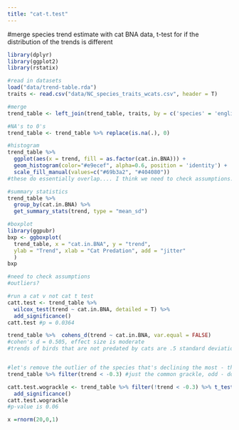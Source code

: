 ```yaml
---
title: "cat-t.test"
---
```


#merge species trend estimate with cat BNA data, t-test for if the distribution of the trends is different

```r
library(dplyr)
library(ggplot2)
library(rstatix)
```

```r
#read in datasets
load("data/trend-table.rda")
traits <- read.csv("data/NC_species_traits_wcats.csv", header = T)
```

```r
#merge
trend_table <- left_join(trend_table, traits, by = c('species' = 'english_common_name'))

#NA's to 0's
trend_table <- trend_table %>% replace(is.na(.), 0)
```

```r
#histogram
trend_table %>%
  ggplot(aes(x = trend, fill = as.factor(cat.in.BNA))) +
  geom_histogram(color="#e9ecef", alpha=0.6, position = 'identity') +
  scale_fill_manual(values=c("#69b3a2", "#404080"))
#these do essentially overlap.... I think we need to check assumptions. I'm going to convert this to a rmd for easier viewing
```
```r
#summary statistics
trend_table %>%
  group_by(cat.in.BNA) %>%
  get_summary_stats(trend, type = "mean_sd")
```
```r
#boxplot
library(ggpubr)
bxp <- ggboxplot(
  trend_table, x = "cat.in.BNA", y = "trend", 
  ylab = "Trend", xlab = "Cat Predation", add = "jitter"
  )
bxp
```


```r
#need to check assumptions
#outliers?
```

```r
#run a cat v not cat t test
catt.test <- trend_table %>%
  wilcox_test(trend ~ cat.in.BNA, detailed = T) %>%
  add_significance()
catt.test #p = 0.0364

trend_table %>%  cohens_d(trend ~ cat.in.BNA, var.equal = FALSE)
#cohen's d = 0.505, effect size is moderate
#trends of birds that are not predated by cats are .5 standard deviations higher than birds that are predated by cats


#let's remove the outlier of the species that's declining the most - the one with a trend in -0.4
trend_table %>% filter(trend < -0.3) #just the common grackle, odd - double check there's not just smthing wrong with the trend math

catt.test.wograckle <- trend_table %>% filter(!trend < -0.3) %>% t_test(trend ~ cat.in.BNA, detailed = T) %>%
  add_significance()
catt.test.wograckle
#p-value is 0.06
```

```r
x =rnorm(20,0,1)
```

